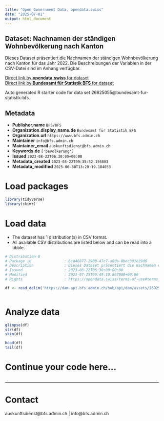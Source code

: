 ```yaml
---
title: "Open Government Data, opendata.swiss"
date: "2025-07-01"
output: html_document
---
```


## Dataset: Nachnamen der ständigen Wohnbevölkerung nach Kanton

Dieses Dataset präsentiert die Nachnamen der ständigen Wohnbevölkerung nach Kanton für das Jahr 2022. Die Beschreibungen der Variablen in der CSV-Datei sind im Anhang verfügbar.

[Direct link by **opendata.swiss** for dataset](https://opendata.swiss/de/dataset/nachnamen-der-standigen-wohnbevolkerung-nach-kanton1)<br>
[Direct link by **Bundesamt für Statistik BFS** for dataset](https://www.bfs.admin.ch/asset/de/ts-x-01.04.00.14)

Auto generated R starter code for data set 26925055@bundesamt-fur-statistik-bfs.

## Metadata

- **Publisher.name** `BFS/OFS`
- **Organization.display_name.de** `Bundesamt für Statistik BFS`
- **Organization.url** `https://www.bfs.admin.ch`
- **Maintainer** `info@bfs.admin.ch`
- **Maintainer_email** `auskunftsdienst@bfs.admin.ch`
- **Keywords.de** `['bevolkerung']`
- **Issued** `2023-08-22T06:30:00+00:00`
- **Metadata_created** `2023-08-22T09:35:52.156803`
- **Metadata_modified** `2025-06-30T13:20:19.184053`


# Load packages

```r

library(tidyverse)
library(skimr)

```

# Load data

-   The dataset has 1 distribution(s) in CSV format.
-   All available CSV distributions are listed below and can be read into a tibble.

```r

# Distribution 0
# Package_id               : 6cd46877-2908-47c7-a0da-8bec391e29d6
# Description              : Dieses Dataset präsentiert die Nachnamen der ständigen Wohnbevölkerung nach Kanton für das Jahr 2022. Die Beschreibungen der Variablen in der CSV-Datei sind im Anhang verfügbar.
# Issued                   : 2023-08-22T06:30:00+00:00
# Modified                 : 2023-07-25T09:49:10.867000+00:00
# Rights                   : https://opendata.swiss/terms-of-use#terms_by_ask

df <- read_delim('https://dam-api.bfs.admin.ch/hub/api/dam/assets/26925060/master')



```

# Analyze data

```r

glimpse(df)
str(df)
skim(df)

head(df)
tail(df)

```

# Continue your code here...

```r

```

------------------------------------------------------------------------

# Contact

auskunftsdienst@bfs.admin.ch | info@bfs.admin.ch
